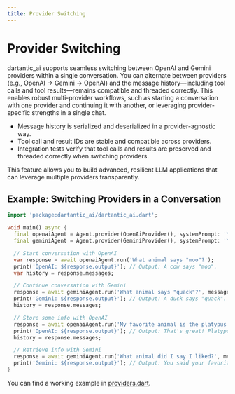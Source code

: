 ```yaml
---
title: Provider Switching
---
```


# Provider Switching

dartantic_ai supports seamless switching between OpenAI and Gemini providers
within a single conversation. You can alternate between providers (e.g., OpenAI
→ Gemini → OpenAI) and the message history—including tool calls and tool
results—remains compatible and threaded correctly. This enables robust
multi-provider workflows, such as starting a conversation with one provider and
continuing it with another, or leveraging provider-specific strengths in a
single chat.

- Message history is serialized and deserialized in a provider-agnostic way.
- Tool call and result IDs are stable and compatible across providers.
- Integration tests verify that tool calls and results are preserved and
  threaded correctly when switching providers.

This feature allows you to build advanced, resilient LLM applications that can
leverage multiple providers transparently.

## Example: Switching Providers in a Conversation

```dart
import 'package:dartantic_ai/dartantic_ai.dart';

void main() async {
  final openaiAgent = Agent.provider(OpenAiProvider(), systemPrompt: 'You are a helpful assistant.');
  final geminiAgent = Agent.provider(GeminiProvider(), systemPrompt: 'You are a helpful assistant.');

  // Start conversation with OpenAI
  var response = await openaiAgent.run('What animal says "moo"?');
  print('OpenAI: ${response.output}'); // Output: A cow says "moo".
  var history = response.messages;

  // Continue conversation with Gemini
  response = await geminiAgent.run('What animal says "quack"?', messages: history);
  print('Gemini: ${response.output}'); // Output: A duck says "quack".
  history = response.messages;

  // Store some info with OpenAI
  response = await openaiAgent.run('My favorite animal is the platypus.', messages: history);
  print('OpenAI: ${response.output}'); // Output: That's great! Platypuses are fascinating creatures.
  history = response.messages;

  // Retrieve info with Gemini
  response = await geminiAgent.run('What animal did I say I liked?', messages: history);
  print('Gemini: ${response.output}'); // Output: You said your favorite animal is the platypus.
}
```

You can find a working example in [providers.dart](../example/bin/providers.dart). 
